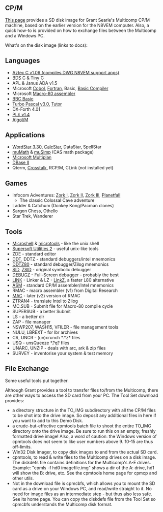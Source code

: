== CP/M ==

[https://obsolescence.wixsite.com/obsolescence/multicomp-fpga-cpm-demo-disk This page] provides a SD disk image for Grant Searle's Multicomp CP/M machine, based on the earlier version for the N8VEM computer. Also, a quick how-to is provided on how to exchange files between the Multicomp and a Windows PC.

What's on the disk image (links to docs):

== Languages ==

* [https://github.com/douggilliland/Retro-Computers/blob/master/Z80/Software/Manuals/Aztec_C_1.06_User_Manual_Mar84.pdf Aztec C v1.06 (compiles DWG N8VEM support apps)]
* [https://github.com/douggilliland/Retro-Computers/blob/master/Z80/Software/Manuals/BDS_C_V1.5_Users_Guide_Oct82.pdf BDS C] & Tiny C
* APL & Janus ADA v1.5
* Microsoft [https://github.com/douggilliland/Retro-Computers/blob/master/Z80/Software/Manuals/Microsoft_COBOL-80_1978.pdf Cobol], [https://github.com/douggilliland/Retro-Computers/blob/master/Z80/Software/Manuals/Microsoft_FORTRAN-80_Ver3.4_Users_Manual_Nov80.pdf Fortran], Basic, [https://github.com/douggilliland/Retro-Computers/blob/master/Z80/Software/Manuals/Microsoft_BASIC_Compiler_1980.pdf Basic Compiler]
* Microsoft [https://github.com/douggilliland/Retro-Computers/blob/master/Z80/Software/Manuals/Microsoft%20Macro80%205.0%20Reference.pdf Macro-80 assembler]
* [https://github.com/douggilliland/Retro-Computers/blob/master/Z80/Software/Manuals/BBC%20Basic%20(Z80).pdf BBC Basic]
* [https://github.com/douggilliland/Retro-Computers/blob/master/Z80/Software/Manuals/TURBO_Pascal_Reference_Manual_CPM_Version_3_Dec88.pdf Turbo Pascal v3.0], [https://github.com/douggilliland/Retro-Computers/blob/master/Z80/Software/Manuals/Turbo_Pascal_Tutor_1985.pdf Tutor]
* DX-Forth 4.01
* [https://github.com/douggilliland/Retro-Computers/blob/master/Z80/Software/Manuals/PLI%20Programmers%20Manual.pdf PL/I v1.4]
* [https://github.com/douggilliland/Retro-Computers/blob/master/Z80/Software/Manuals/Algol%20M%20Language%20Description.pdf Algol/M]

== Applications ==

* [https://github.com/douggilliland/Retro-Computers/blob/master/Z80/Software/Manuals/Wordstar_3.3_Reference_Manual_1983.pdf WordStar 3.30], [https://github.com/douggilliland/Retro-Computers/blob/master/Z80/Software/Manuals/CalcStar_Users_Manual_Oct81.pdf CalcStar], DataStar, SpellStar
* [https://github.com/douggilliland/Retro-Computers/blob/master/Z80/Software/Manuals/MuMath_and_MuSimp_1980_Soft_Warehouse_text.pdf muMath] & [https://github.com/douggilliland/Retro-Computers/blob/master/Z80/Software/Manuals/MuMath_and_MuSimp_1980_Soft_Warehouse_text.pdf muSimp] (CAS math package)
* [https://github.com/douggilliland/Retro-Computers/blob/master/Z80/Software/Manuals/Multiplan_for_CPM_1982.pdf Microsoft Multiplan]
* [https://github.com/douggilliland/Retro-Computers/blob/master/Z80/Software/Manuals/dBASE_II_Users_Guide_Feb83.pdf DBase II]
* Qterm, [https://github.com/douggilliland/Retro-Computers/blob/master/Z80/Software/Manuals/Crosstalk%20Manual.pdf Crosstalk], RCP/M, CLink (not installed yet)

== Games ==

* Infocom Adventures: [https://github.com/douggilliland/Retro-Computers/blob/master/Z80/Software/Manuals/zork1.pdf Zork I], [https://github.com/douggilliland/Retro-Computers/blob/master/Z80/Software/Manuals/zork2.pdf Zork II], [https://github.com/douggilliland/Retro-Computers/blob/master/Z80/Software/Manuals/zork3.pdf Zork III], [https://github.com/douggilliland/Retro-Computers/blob/master/Z80/Software/Manuals/Planetfall%20Infocom.pdf Planetfall]
** The classic Colossal Cave adventure
* Ladder & Catchum (Donkey Kong/Pacman clones)
* Sargon Chess, Othello
* Star Trek, Wanderer

== Tools ==

* [https://github.com/douggilliland/Retro-Computers/blob/master/Z80/Software/Manuals/Microshell_User_Manual.pdf Microshell] & [https://github.com/douggilliland/Retro-Computers/blob/master/Z80/Software/Manuals/Microtools_User_Manual.pdf microtools] - like the unix shell
* [https://github.com/douggilliland/Retro-Computers/blob/master/Z80/Software/Manuals/SuperSoft%20Utility%20Pack%202.pdf Supersoft Utilities 2] - useful unix-like tools
* ZDE - standard editor
* [https://github.com/douggilliland/Retro-Computers/blob/master/Z80/Software/Manuals/CPM%20DDT%20Users%20Guide%20(DRI).pdf DDT], DDTZ - standard debuggers/intel mnemonics
* [https://github.com/douggilliland/Retro-Computers/blob/master/Z80/Software/Manuals/CPM%20DDT%20Users%20Guide%20(DRI).pdf DDTZ80] - standard debugger/Zilog mnemonics
* [https://github.com/douggilliland/Retro-Computers/blob/master/Z80/Software/Manuals/CPM%20SID%20Users%20Guide%20(DRI).pdf SID], [https://github.com/douggilliland/Retro-Computers/blob/master/Z80/Software/Manuals/zsid%20manual.pdf ZSID] - original symbolic debugger
* [https://github.com/douggilliland/Retro-Computers/blob/master/Z80/Software/Manuals/debugz%20manual.pdf DEBUGZ] - Full-Screen debugger - probably the best
* [https://github.com/douggilliland/Retro-Computers/blob/master/Z80/Software/Manuals/Microsoft%20LINK-80%20Manual.pdf LINK] - Linker & LZ - [https://github.com/douggilliland/Retro-Computers/blob/master/Z80/Software/Manuals/linkz%20manual.pdf LinkZ], a faster L80 alternative
* [https://github.com/douggilliland/Retro-Computers/blob/master/Z80/Software/Manuals/CPM%20ASM%20Assembler%20(DRI).pdf ASM] - standard CP/M assembler/Intel mnemonics
* RMAC - macro assembler (v1) from Digital Research
* [https://github.com/douggilliland/Retro-Computers/blob/master/Z80/Software/Manuals/CPM%20MAC%20Macro%20Assembler%20(DRI).pdf MAC] - later (v2) version of RMAC
* ZTRAN4 - translate Intel to Zilog
* MC.SUB - Submit file for Macro-80 compile cycle
* SUPERSUB - a better Submit
* LS - a better dir
* ZAP - file manager
* NSWP207, WASH15, VFILER - file management tools
* NULU, LBREXT - for lbr archives
* CR, UNCR - (un)crunch *.*z* files
* USQ - unsQueeze *.?q? files
* UNARC, UNZIP - deals with arc, ark & zip files
* SURVEY - inventorise your system & test memory

== File Exchange ==

Some useful tools put together.

Although Grant provides a tool to transfer files to/from the Multicomp, there are other ways to access the SD card from your PC. The Tool Set download provides:

* a directory structure in the TO_IMG subdirectory with all the CP/M files to be shot into the drive image. So deposit any additional files in here if you want to add to this Demo Disk.
* a crude-but-effective cpmtools batch file to shoot the entire TO_IMG directory onto the drive image. Be sure to run this on an empty, freshly formatted drive image! Also, a word of caution: the Windows version of cpmtools does not seem to like user numbers above 9. 10-15 are thus off-limits.
* Win32 Disk Imager, to copy disk images to and from the actual SD card.
* cpmtools, to read & write files to the Multicomp drives on a disk image. The diskdefs file contains definitions for the Multicomp's A-E drives. Example: "cpmls -f hd0 imagefile.img" shows a dir of the A: drive, hd1 will show the B: drive, etc. See the cpmtools home page for cpmcp and other utils.
* Not in the download file is cpmcbfs, which allows you to mount the SD card as a drive on your Windows PC, and read/write straight to it. No need for image files as an intermediate step - but thus also less safe. See its home page. You can copy the diskdefs file from the Tool Set so cpmcbfs understands the Multicomp disk format.
